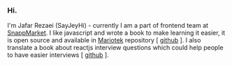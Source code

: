 <h3 style={{ fontSize: '2rem' }}>Hi.</h3>

I'm Jafar Rezaei (SayJeyHi) - currently I am a part of frontend team at <a href="http://snapp.market" target="_blank">SnappMarket</a>. I like javascript and wrote a book to make learning it easier,
it is open source and available in <a href="http://mariotek.ir" target="_blank">Mariotek</a> repository [ <a href="https://github.com/Mariotek/BetterUnderstandingOfJavascript" target="_blank">github</a> ]. I also translate a book about reactjs interview questions which could help people
to have easier interviews [ <a href="https://github.com/Mariotek/reactjs-persian-interview-questions" target="blacnk">github</a> ].
